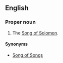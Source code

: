 {{book of the Bible|Song of Solomon}}

==English==
===Proper noun===
{{en-proper noun}}
# {{context|biblical|lang=en}} The [[Song of Solomon]].

====Synonyms====
* [[Song of Songs]]